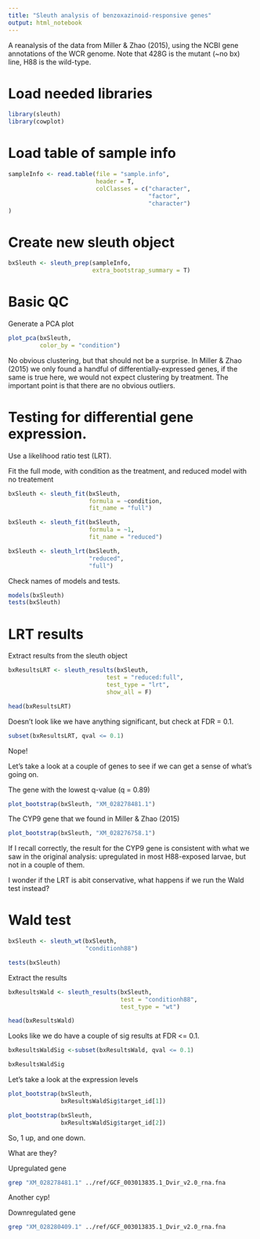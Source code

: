 ```yaml
---
title: "Sleuth analysis of benzoxazinoid-responsive genes"
output: html_notebook
---
```


A reanalysis of the data from Miller & Zhao (2015), using the NCBI gene annotations of the WCR genome. Note that 428G is the mutant (~no bx) line, H88 is the wild-type.

# Load needed libraries

```r
library(sleuth)
library(cowplot)
```

# Load table of sample info

```r
sampleInfo <- read.table(file = "sample.info",
                         header = T,
                         colClasses = c("character",
                                        "factor",
                                        "character")
)
```

# Create new sleuth object

```r
bxSleuth <- sleuth_prep(sampleInfo,
                        extra_bootstrap_summary = T)
```

# Basic QC

Generate a PCA plot

```r
plot_pca(bxSleuth, 
         color_by = "condition")

```
No obvious clustering, but that should not be a surprise. In Miller & Zhao (2015) we only found a handful of differentially-expressed genes, if the same is true here, we would not expect clustering by treatment. The important point is that there are no obvious outliers.

# Testing for differential gene expression.

Use a likelihood ratio test (LRT).

Fit the full mode, with condition as the treatment, and reduced model with no treatement

```r
bxSleuth <- sleuth_fit(bxSleuth,
                       formula = ~condition,
                       fit_name = "full")

bxSleuth <- sleuth_fit(bxSleuth,
                       formula = ~1,
                       fit_name = "reduced")

bxSleuth <- sleuth_lrt(bxSleuth, 
                       "reduced",
                       "full")
```
Check names of models and tests.

```r
models(bxSleuth)
tests(bxSleuth)
```

# LRT results

Extract results from the sleuth object

```r
bxResultsLRT <- sleuth_results(bxSleuth,
                            test = "reduced:full",
                            test_type = "lrt",
                            show_all = F)
```

```r
head(bxResultsLRT)
```


Doesn't look like we have anything significant, but check at FDR = 0.1.

```r
subset(bxResultsLRT, qval <= 0.1)
```

Nope!

Let's take a look at a couple of genes to see if we can get a sense of what's going on.

The gene with the lowest q-value (q = 0.89)

```r
plot_bootstrap(bxSleuth, "XM_028278481.1")

```


The CYP9 gene that we found in Miller & Zhao (2015)


```r
plot_bootstrap(bxSleuth, "XM_028276758.1")

```


If I recall correctly, the result for the CYP9 gene is consistent with what we saw in the original analysis: upregulated in most H88-exposed larvae, but not in a couple of them.

I wonder if the LRT is abit conservative, what happens if we run the Wald test instead?

# Wald test

```r
bxSleuth <- sleuth_wt(bxSleuth,
                      "conditionh88")

tests(bxSleuth)
```

Extract the results

```r
bxResultsWald <- sleuth_results(bxSleuth,
                                test = "conditionh88",
                                test_type = "wt")

head(bxResultsWald)
```

Looks like we do have a couple of sig results at FDR <= 0.1.

```r
bxResultsWaldSig <-subset(bxResultsWald, qval <= 0.1)

bxResultsWaldSig
```

Let's take a look at the expression levels

```r
plot_bootstrap(bxSleuth,
               bxResultsWaldSig$target_id[1])
```

```r
plot_bootstrap(bxSleuth,
               bxResultsWaldSig$target_id[2])
```

So, 1 up, and one down.

What are they?


Upregulated gene

```bash
grep "XM_028278481.1" ../ref/GCF_003013835.1_Dvir_v2.0_rna.fna
```

Another cyp!

Downregulated gene

```bash
grep "XM_028280409.1" ../ref/GCF_003013835.1_Dvir_v2.0_rna.fna
```

